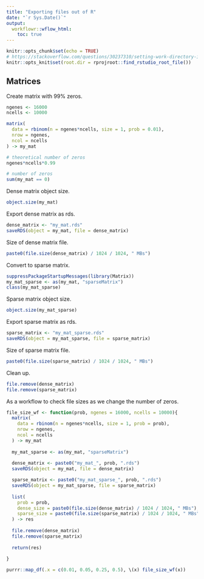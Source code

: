 ```yaml
---
title: "Exporting files out of R"
date: "`r Sys.Date()`"
output:
  workflowr::wflow_html:
    toc: true
---
```


```r
knitr::opts_chunk$set(echo = TRUE)
# https://stackoverflow.com/questions/30237310/setting-work-directory-in-knitr-using-opts-chunksetroot-dir-doesnt-wor
knitr::opts_knit$set(root.dir = rprojroot::find_rstudio_root_file())
```

## Matrices

Create matrix with 99% zeros.

```r
ngenes <- 16000
ncells <- 10000

matrix(
  data = rbinom(n = ngenes*ncells, size = 1, prob = 0.01),
  nrow = ngenes,
  ncol = ncells
) -> my_mat

# theoretical number of zeros
ngenes*ncells*0.99

# number of zeros
sum(my_mat == 0)
```

Dense matrix object size.

```r
object.size(my_mat)
```

Export dense matrix as rds.

```r
dense_matrix <- "my_mat.rds"
saveRDS(object = my_mat, file = dense_matrix)
```

Size of dense matrix file.

```r
paste0(file.size(dense_matrix) / 1024 / 1024, " MBs")
```

Convert to sparse matrix.

```r
suppressPackageStartupMessages(library(Matrix))
my_mat_sparse <- as(my_mat, "sparseMatrix")
class(my_mat_sparse)
```

Sparse matrix object size.

```r
object.size(my_mat_sparse)
```

Export sparse matrix as rds.

```r
sparse_matrix <- "my_mat_sparse.rds"
saveRDS(object = my_mat_sparse, file = sparse_matrix)
```

Size of sparse matrix file.

```r
paste0(file.size(sparse_matrix) / 1024 / 1024, " MBs")
```

Clean up.

```r
file.remove(dense_matrix)
file.remove(sparse_matrix)
```

As a workflow to check file sizes as we change the number of zeros.

```r
file_size_wf <- function(prob, ngenes = 16000, ncells = 10000){
  matrix(
    data = rbinom(n = ngenes*ncells, size = 1, prob = prob),
    nrow = ngenes,
    ncol = ncells
  ) -> my_mat
  
  my_mat_sparse <- as(my_mat, "sparseMatrix")
  
  dense_matrix <- paste0("my_mat_", prob, ".rds")
  saveRDS(object = my_mat, file = dense_matrix)

  sparse_matrix <- paste0("my_mat_sparse_", prob, ".rds")
  saveRDS(object = my_mat_sparse, file = sparse_matrix)
  
  list(
    prob = prob,
    dense_size = paste0(file.size(dense_matrix) / 1024 / 1024, " MBs"),
    sparse_size = paste0(file.size(sparse_matrix) / 1024 / 1024, " MBs")
  ) -> res
  
  file.remove(dense_matrix)
  file.remove(sparse_matrix)
  
  return(res)
  
}

purrr::map_df(.x = c(0.01, 0.05, 0.25, 0.5), \(x) file_size_wf(x))
```
